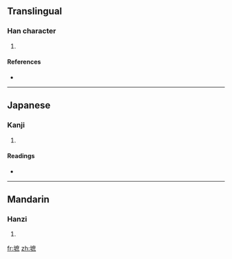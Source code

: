 ==Translingual==

===Han character===
{{Han char|rn=32|rad=土|as=11|sn=14|four=|canj=土戈廿火 (GITF)}}

# {{defn|Han|sort=土11}}

====References====
* {{Han ref|kx=0238.010|dkj=05422|dj=0476.100|hdz=10481.110|uh=588C|ud=22668}}

----

==Japanese==

===Kanji===
{{ja-kanji|grade=|rs=土11}}

# {{defn|Japanese}}

====Readings====
* {{ja-readings|on=[[しゃく]] (shaku), [[せき]] (seki)|kun=[[どだい]] (dodai)}}

----

==Mandarin==

===Hanzi===
{{cmn-hanzi|pin=[[zhī]] ([[zhi1]])|wg=chih<sup>1</sup>}}

# {{defn|Mandarin}}

[[fr:墌]]
[[zh:墌]]